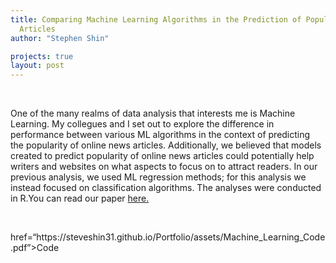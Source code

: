 ```yaml
---
title: Comparing Machine Learning Algorithms in the Prediction of Popularity of Online
  Articles
author: "Stephen Shin"

projects: true
layout: post
---
```


<br> 

One of the many realms of data analysis that interests me is Machine Learning. My collegues and I set out to explore the difference in performance between various ML algorithms in the context of predicting the popularity of online news articles. Additionally, we believed that models created to predict popularity of online news articles could potentially help writers and websites on what aspects to focus on to attract readers. In our previous analysis, we used ML regression methods; for this analysis we instead focused on classification algorithms. The analyses were conducted in R.You can read our paper <a href="https://steveshin31.github.io/Portfolio/assets/Machine%20Learning%20Classification%202.pdf">here.</a>

<br>

href="https://steveshin31.github.io/Portfolio/assets/Machine_Learning_Code.pdf">Code</a>